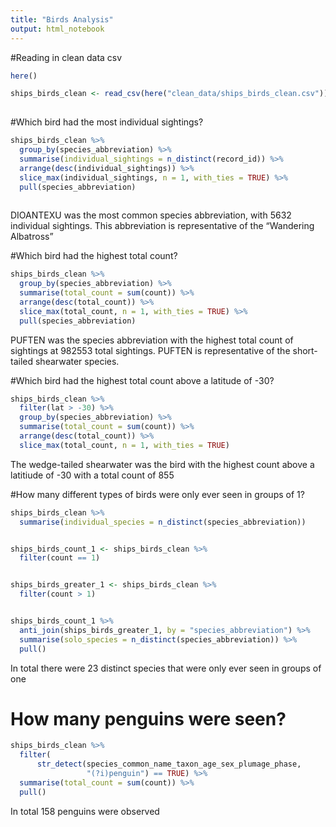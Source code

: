 ```yaml
---
title: "Birds Analysis"
output: html_notebook
---
```


#Reading in clean data csv

```r
here()

ships_birds_clean <- read_csv(here("clean_data/ships_birds_clean.csv"))
  
```


#Which bird had the most individual sightings?

```r
ships_birds_clean %>% 
  group_by(species_abbreviation) %>% 
  summarise(individual_sightings = n_distinct(record_id)) %>% 
  arrange(desc(individual_sightings)) %>% 
  slice_max(individual_sightings, n = 1, with_ties = TRUE) %>% 
  pull(species_abbreviation)
  
```

DIOANTEXU was the most common species abbreviation, with 5632 individual 
sightings. This abbreviation is representative of the "Wandering Albatross"



#Which bird had the highest total count?


```r
ships_birds_clean %>% 
  group_by(species_abbreviation) %>% 
  summarise(total_count = sum(count)) %>% 
  arrange(desc(total_count)) %>% 
  slice_max(total_count, n = 1, with_ties = TRUE) %>% 
  pull(species_abbreviation)
```

PUFTEN was the species abbreviation with the highest total count of sightings at 
982553 total sightings. 
PUFTEN is representative of the short-tailed shearwater species.


#Which bird had the highest total count above a latitude of -30?

```r
ships_birds_clean %>% 
  filter(lat > -30) %>% 
  group_by(species_abbreviation) %>% 
  summarise(total_count = sum(count)) %>% 
  arrange(desc(total_count)) %>% 
  slice_max(total_count, n = 1, with_ties = TRUE) 
```

The wedge-tailed shearwater was the bird with the highest count above a 
latitiude of -30 with a total count of 855





#How many different types of birds were only ever seen in groups of 1?

```r

ships_birds_clean %>% 
  summarise(individual_species = n_distinct(species_abbreviation))


ships_birds_count_1 <- ships_birds_clean %>% 
  filter(count == 1)


ships_birds_greater_1 <- ships_birds_clean %>% 
  filter(count > 1)


ships_birds_count_1 %>% 
  anti_join(ships_birds_greater_1, by = "species_abbreviation") %>% 
  summarise(solo_species = n_distinct(species_abbreviation)) %>% 
  pull()


```

In total there were 23 distinct species that were only ever seen in groups of 
one


# How many penguins were seen? 

```r
ships_birds_clean %>% 
  filter(
      str_detect(species_common_name_taxon_age_sex_plumage_phase, 
                 "(?i)penguin") == TRUE) %>% 
  summarise(total_count = sum(count)) %>% 
  pull()

```

In total 158 penguins were observed











